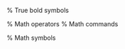 \usepackage[linesnumbered,ruled,vlined]{algorithm2e}
\usepackage{bm} % True bold symbols

% Math operators
\DeclareMathOperator*{\argmax}{\operatorname*{arg\,max}}
\DeclareMathOperator*{\argmin}{\operatorname*{arg\,min}}
\DeclareMathOperator{\evsym}{E}
\newcommand\ev[1]{\evsym\left\langle#1\right\rangle}
\DeclareMathOperator{\vsym}{V}
\newcommand\vv[1]{\vsym\left\langle#1\right\rangle}

% Math commands
\newcommand{\mat}[1]{\bm{#1}}

% Math symbols
\newcommand{\NN}{\mathbb{N}}
\newcommand{\LL}{\mathcal{L}}
\newcommand{\RR}{\mathbb{R}}
